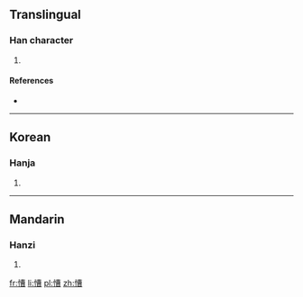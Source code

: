 ==Translingual==

===Han character===
{{Han char|rn=61|rad=心|as=11|sn=14|four=9406<sub>7</sub>|canj=心廿田日 (PTWA)}}

# {{defn|Han|sort=心11}}

====References====
* {{Han ref|kx=0398.270|dkj=11082|dj=0737.220|hdz=42345.030|uh=6152|ud=24914|bh=E1C8|bd=57800}}

----

==Korean==

===Hanja===
{{ko-hanja|hangeul=종|eumhun=|rv=jong|mr=chong|y=cong}}

# {{defn|Korean|sort=心11}}

----

==Mandarin==

===Hanzi===
{{cmn-hanzi|pin=[[cóng]] ([[cong2]]), [[nì]] ([[ni4]])|wg=ts'ung<sup>2</sup>, ni<sup>4</sup>}}

# {{defn|Mandarin|sort=心11}}

[[fr:慒]]
[[li:慒]]
[[pl:慒]]
[[zh:慒]]
